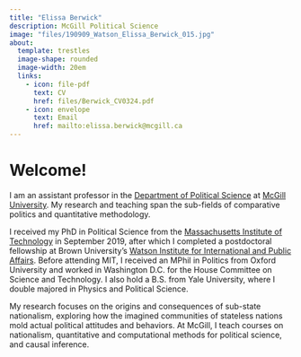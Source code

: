 ```yaml
---
title: "Elissa Berwick"
description: McGill Political Science
image: "files/190909_Watson_Elissa_Berwick_015.jpg"
about: 
  template: trestles
  image-shape: rounded
  image-width: 20em
  links:
    - icon: file-pdf
      text: CV
      href: files/Berwick_CV0324.pdf
    - icon: envelope
      text: Email
      href: mailto:elissa.berwick@mcgill.ca
---
```


# Welcome!

I am an assistant professor in the [Department of Political Science](https://www.mcgill.ca/politicalscience/) at [McGill University](https://www.mcgill.ca/). My research and teaching span the sub-fields of comparative politics and quantitative methodology.

I received my PhD in Political Science from the [Massachusetts Institute of Technology](https://polisci.mit.edu/) in September 2019, after which I completed a postdoctoral fellowship at Brown University's [Watson Institute for International and Public Affairs](https://home.watson.brown.edu/). Before attending MIT, I received an MPhil in Politics from Oxford University and worked in Washington D.C. for the House Committee on Science and Technology. I also hold a B.S. from Yale University, where I double majored in Physics and Political Science.

My research focuses on the origins and consequences of sub-state nationalism, exploring how the imagined communities of stateless nations mold actual political attitudes and behaviors. At McGill, I teach courses on [nationalism]{.highlight}, [quantitative and computational methods]{.highlight} for political science, and [causal inference]{.highlight}.
